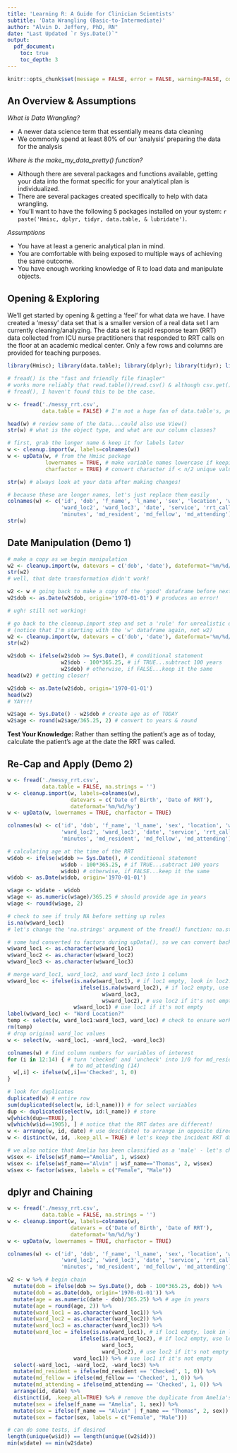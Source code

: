 ```yaml
---
title: 'Learning R: A Guide for Clinician Scientists'
subtitle: 'Data Wrangling (Basic-to-Intermediate)' 
author: "Alvin D. Jeffery, PhD, RN"
date: "Last Updated `r Sys.Date()`"
output:
  pdf_document:
    toc: true
    toc_depth: 3
---
```


```r
knitr::opts_chunk$set(message = FALSE, error = FALSE, warning=FALSE, comment="")
```

## An Overview & Assumptions

*What is Data Wrangling?*

* A newer data science term that essentially means data cleaning  
* We commonly spend at least 80% of our 'analysis' preparing the data for the analysis


*Where is the make_my_data_pretty() function?*

* Although there are several packages and functions available, getting your data into the format specific for your analytical plan is individualized.  
* There are several packages created specifically to help with data wrangling.  
* You'll want to have the following 5 packages installed on your system: `r paste('Hmisc, dplyr, tidyr, data.table, & lubridate')`.  

*Assumptions*

* You have at least a generic analytical plan in mind.  
* You are comfortable with being exposed to multiple ways of achieving the same outcome.  
* You have enough working knowledge of R to load data and manipulate objects.  

\newpage 
## Opening & Exploring

We'll get started by opening & getting a 'feel' for what data we have.  I have created a 'messy' data set that is a smaller version of a real data set I am currently cleaning/analyzing.  The data set is rapid response team (RRT) data collected from ICU nurse practitioners that responded to RRT calls on the floor at an academic medical center.  Only a few rows and columns are provided for teaching purposes.  

```r
library(Hmisc); library(data.table); library(dplyr); library(tidyr); library(lubridate)
```

```r
# fread() is the "fast and friendly file finagler"
# works more reliably that read.table()/read.csv() & although csv.get() states it calls
# fread(), I haven't found this to be the case.  

w <- fread('./messy_rrt.csv', 
           data.table = FALSE) # I'm not a huge fan of data.table's, personally

head(w) # review some of the data...could also use View()
str(w) # what is the object type, and what are our column classes?
```

```r
# first, grab the longer name & keep it for labels later
w <- cleanup.import(w, labels=colnames(w))
w <- upData(w, # from the Hmisc package
            lowernames = TRUE, # make variable names lowercase if keeping them
            charfactor = TRUE) # convert character if < n/2 unique values

str(w) # always look at your data after making changes! 

# because these are longer names, let's just replace them easily
colnames(w) <- c('id', 'dob', 'f_name', 'l_name', 'sex', 'location', 'ward_loc1', 
                 'ward_loc2', 'ward_loc3', 'date', 'service', 'rrt_caller', 'code', 
                 'minutes', 'md_resident', 'md_fellow', 'md_attending')
str(w)
```

\newpage
## Date Manipulation (Demo 1)

```r
# make a copy as we begin manipulation
w2 <- cleanup.import(w, datevars = c('dob', 'date'), dateformat='%m/%d/%y')
str(w2)
# well, that date transformation didn't work!

w2 <- w # going back to make a copy of the 'good' dataframe before next step...
w2$dob <- as.Date(w2$dob, origin='1970-01-01') # produces an error!

# ugh! still not working! 

# go back to the cleanup.import step and set a 'rule' for unrealistic data
# (notice that I'm starting with the 'w' dataframe again, not w2)
w2 <- cleanup.import(w, datevars = c('dob', 'date'), dateformat='%m/%d/%y')
str(w2) 

w2$dob <- ifelse(w2$dob >= Sys.Date(), # conditional statement
                 w2$dob - 100*365.25, # if TRUE...subtract 100 years
                 w2$dob) # otherwise, if FALSE...keep it the same
head(w2) # getting closer! 

w2$dob <- as.Date(w2$dob, origin='1970-01-01')
head(w2)
# YAY!!!

w2$age <- Sys.Date() - w2$dob # create age as of TODAY
w2$age <- round(w2$age/365.25, 2) # convert to years & round
```

**Test Your Knowledge:** Rather than setting the patient's age as of today, calculate the patient's age at the date the RRT was called.  

\newpage
## Re-Cap and Apply (Demo 2)

```r
w <- fread('./messy_rrt.csv', 
           data.table = FALSE, na.strings = '')
w <- cleanup.import(w, labels=colnames(w), 
                    datevars = c('Date of Birth', 'Date of RRT'),
                    dateformat='%m/%d/%y')
w <- upData(w, lowernames = TRUE, charfactor = TRUE) 

colnames(w) <- c('id', 'dob', 'f_name', 'l_name', 'sex', 'location', 'ward_loc1', 
                 'ward_loc2', 'ward_loc3', 'date', 'service', 'rrt_caller', 'code', 
                 'minutes', 'md_resident', 'md_fellow', 'md_attending')

# calculating age at the time of the RRT
w$dob <- ifelse(w$dob >= Sys.Date(), # conditional statement
                 w$dob - 100*365.25, # if TRUE...subtract 100 years
                 w$dob) # otherwise, if FALSE...keep it the same
w$dob <- as.Date(w$dob, origin='1970-01-01')

w$age <- w$date - w$dob
w$age <- as.numeric(w$age)/365.25 # should provide age in years
w$age <- round(w$age, 2)

# check to see if truly NA before setting up rules
is.na(w$ward_loc1)
# let's change the 'na.strings' argument of the fread() function: na.strings=""

# some had converted to factors during upData(), so we can convert back to make it easier to read
w$ward_loc1 <- as.character(w$ward_loc1)
w$ward_loc2 <- as.character(w$ward_loc2)
w$ward_loc3 <- as.character(w$ward_loc3)

# merge ward_loc1, ward_loc2, and ward_loc3 into 1 column
w$ward_loc <- ifelse(is.na(w$ward_loc1), # if loc1 empty, look in loc2...
                       ifelse(is.na(w$ward_loc2), # if loc2 empty, use loc3...
                              w$ward_loc3,
                              w$ward_loc2), # use loc2 if it's not empty
                     w$ward_loc1) # use loc1 if it's not empty
label(w$ward_loc) <- "Ward Location?"
temp <- select(w, ward_loc1:ward_loc3, ward_loc) # check to ensure working
rm(temp)
# drop original ward_loc values
w <- select(w, -ward_loc1, -ward_loc2, -ward_loc3)

colnames(w) # find column numbers for variables of interest
for (i in 12:14) { # turn 'checked' and 'uncheck' into 1/0 for md_resident (12) 
                    # to md_attending (14)
  w[,i] <- ifelse(w[,i]=='Checked', 1, 0)
}

# look for duplicates
duplicated(w) # entire row
sum(duplicated(select(w, id:l_name))) # for select variables
dup <- duplicated(select(w, id:l_name)) # store
w[which(dup==TRUE), ]
w[which(w$id==1905), ] # notice that the RRT dates are different!
w <- arrange(w, id, date) # use desc(date) to arrange in opposite direction
w <- distinct(w, id, .keep_all = TRUE) # let's keep the incident RRT date

# we also notice that Amelia has been classified as a 'male' - let's change this
w$sex <- ifelse(w$f_name=="Amelia", 1, w$sex)
w$sex <- ifelse(w$f_name=="Alvin" | w$f_name=="Thomas", 2, w$sex)
w$sex <- factor(w$sex, labels = c("Female", "Male"))

```

\newpage
## dplyr and Chaining

```r
w <- fread('./messy_rrt.csv', 
           data.table = FALSE, na.strings = '')
w <- cleanup.import(w, labels=colnames(w), 
                    datevars = c('Date of Birth', 'Date of RRT'), 
                    dateformat='%m/%d/%y')
w <- upData(w, lowernames = TRUE, charfactor = TRUE) 

colnames(w) <- c('id', 'dob', 'f_name', 'l_name', 'sex', 'location', 'ward_loc1', 
                 'ward_loc2', 'ward_loc3', 'date', 'service', 'rrt_caller', 'code', 
                 'minutes', 'md_resident', 'md_fellow', 'md_attending')

w2 <- w %>% # begin chain
  mutate(dob = ifelse(dob >= Sys.Date(), dob - 100*365.25, dob)) %>% 
  mutate(dob = as.Date(dob, origin='1970-01-01')) %>%
  mutate(age = as.numeric(date - dob)/365.25) %>% # age in years
  mutate(age = round(age, 2)) %>% 
  mutate(ward_loc1 = as.character(ward_loc1)) %>% 
  mutate(ward_loc2 = as.character(ward_loc2)) %>% 
  mutate(ward_loc3 = as.character(ward_loc3)) %>% 
  mutate(ward_loc = ifelse(is.na(ward_loc1), # if loc1 empty, look in loc2...
                       ifelse(is.na(ward_loc2), # if loc2 empty, use loc3...
                              ward_loc3, 
                              ward_loc2), # use loc2 if it's not empty
                     ward_loc1)) %>% # use loc1 if it's not empty 
  select(-ward_loc1, -ward_loc2, -ward_loc3) %>% 
  mutate(md_resident = ifelse(md_resident == 'Checked', 1, 0)) %>% 
  mutate(md_fellow = ifelse(md_fellow == 'Checked', 1, 0)) %>% 
  mutate(md_attending = ifelse(md_attending == 'Checked', 1, 0)) %>% 
  arrange(id, date) %>% 
  distinct(id, .keep_all=TRUE) %>% # remove the duplicate from Amelia's record
  mutate(sex = ifelse(f_name == "Amelia", 1, sex)) %>% 
  mutate(sex = ifelse(f_name == "Alvin" | f_name == "Thomas", 2, sex)) %>% 
  mutate(sex = factor(sex, labels = c("Female", "Male")))

# can do some tests, if desired
length(unique(w$id)) == length(unique((w2$id)))
min(w$date) == min(w2$date)
```



